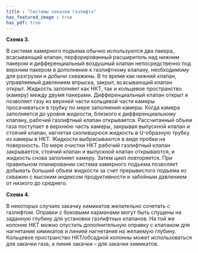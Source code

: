 ```yaml
---
title : "Системы закачки газлифта"
has_featured_image : true
has_pdf: true
---
```


**Схема 3.**

В системе камерного подъема обычно используются два пакера, всасывающий клапан, перфорированный расширитель над нижним пакером и дифференциальный воздушный клапан непосредственно под верхним пакером в дополнение к газлифтному клапану, необходимому для разгрузки и добычи скважины.
В то время как нижний клапан, управляемый давлением впрыска, закрыт, всасывающий клапан открыт. Жидкость заполняет как НКТ, так и кольцевое пространство (камеру) между двумя пакерами. Дифференциальный клапан открыт и позволяет газу из верхней части кольцевой части камеры просачиваться в трубку по мере заполнения камеры. Когда камера заполняется до уровня жидкости, близкого к дифференциальному клапану, рабочий газлифтный клапан открывается. Рассчитанный объем газа поступает в верхнюю часть камеры, закрывая выпускной клапан и стоячий клапан, нагнетая скопившуюся жидкость в U-образную трубку из камеры в НКТ. Жидкости выбрасываются в виде пробки на поверхность. По мере очистки НКТ рабочий газлифтный клапан закрывается, стоячий клапан и выпускной клапан открываются, и жидкость снова заполняет камеру. Затем цикл повторяется.
При правильном планировании система камерного подъема позволяет добывать больший объем жидкости за счет прерывистого подъема из скважин с высоким индексом продуктивности и забойным давлением от низкого до среднего.

**Схема 4.**

В некоторых случаях закачку химикатов желательно сочетать с газлифтом. Оправки с боковыми карманами могут быть спущены на заданную глубину для установки газлифтных клапанов. На той же колонне НКТ можно спустить дополнительную оправку с клапаном для нагнетания химикатов и линией нагнетания на желаемую глубину. Кольцевое пространство НКТ/обсадной колонны может использоваться для закачки газа, а линия закачки – для закачки химикатов.